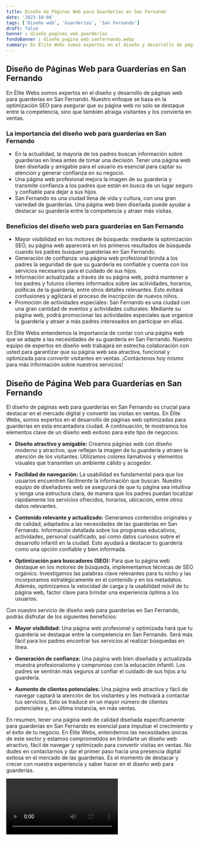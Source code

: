 ```yaml
---
title: Diseño de Páginas Web para Guarderías en San Fernando
date: '2023-10-04'
tags: ['Diseño web', 'Guarderías', 'San Fernando']
draft: false
banner : diseño_paginas_web_guarderías
fondoBanner : diseño_pagina_web_sanfernando.webp
summary: En Élite Webs somos expertos en el diseño y desarrollo de páginas web para guarderías en San Fernando. Nuestro enfoque se basa en la optimización SEO para asegurar que su página web no solo se destaque entre la competencia, sino que también atraiga visitantes y los convierta en ventas. 
---
```


## Diseño de Páginas Web para Guarderías en San Fernando

En Élite Webs somos expertos en el diseño y desarrollo de páginas web para guarderías en San Fernando. Nuestro enfoque se basa en la optimización SEO para asegurar que su página web no solo se destaque entre la competencia, sino que también atraiga visitantes y los convierta en ventas. 

### La importancia del diseño web para guarderías en San Fernando

- En la actualidad, la mayoría de los padres buscan información sobre guarderías en línea antes de tomar una decisión. Tener una página web bien diseñada y amigable para el usuario es esencial para captar su atención y generar confianza en su negocio.
- Una página web profesional mejora la imagen de su guardería y transmite confianza a los padres que están en busca de un lugar seguro y confiable para dejar a sus hijos.
- San Fernando es una ciudad llena de vida y cultura, con una gran variedad de guarderías. Una página web bien diseñada puede ayudar a destacar su guardería entre la competencia y atraer más visitas.

### Beneficios del diseño web para guarderías en San Fernando

- Mayor visibilidad en los motores de búsqueda: mediante la optimización SEO, su página web aparecerá en los primeros resultados de búsqueda cuando los padres busquen guarderías en San Fernando.
- Generación de confianza: una página web profesional brinda a los padres la seguridad de que su guardería es confiable y cuenta con los servicios necesarios para el cuidado de sus hijos.
- Información actualizada: a través de su página web, podrá mantener a los padres y futuros clientes informados sobre las actividades, horarios, políticas de la guardería, entre otros detalles relevantes. Esto evitará confusiones y agilizará el proceso de inscripción de nuevos niños.
- Promoción de actividades especiales: San Fernando es una ciudad con una gran cantidad de eventos y actividades culturales. Mediante su página web, podrá promocionar las actividades especiales que organice la guardería y atraer a más padres interesados en participar en ellas.

En Élite Webs entendemos la importancia de contar con una página web que se adapte a las necesidades de su guardería en San Fernando. Nuestro equipo de expertos en diseño web trabajará en estrecha colaboración con usted para garantizar que su página web sea atractiva, funcional y optimizada para convertir visitantes en ventas. ¡Contáctenos hoy mismo para más información sobre nuestros servicios!

<GifSeo />

<Cta />

## Diseño de Página Web para Guarderías en San Fernando

El diseño de páginas web para guarderías en San Fernando es crucial para destacar en el mercado digital y convertir las visitas en ventas. En Élite Webs, somos expertos en el desarrollo de páginas web optimizadas para guarderías en esta encantadora ciudad. A continuación, te mostramos los elementos clave de un diseño web exitoso para este tipo de negocios:

- **Diseño atractivo y amigable:** Creamos páginas web con diseño moderno y atractivo, que reflejan la imagen de tu guardería y atraen la atención de los visitantes. Utilizamos colores llamativos y elementos visuales que transmiten un ambiente cálido y acogedor.

- **Facilidad de navegación:** La usabilidad es fundamental para que los usuarios encuentren fácilmente la información que buscan. Nuestro equipo de diseñadores web se asegurará de que tu página sea intuitiva y tenga una estructura clara, de manera que los padres puedan localizar rápidamente los servicios ofrecidos, horarios, ubicación, entre otros datos relevantes.

- **Contenido relevante y actualizado:** Generamos contenidos originales y de calidad, adaptados a las necesidades de las guarderías en San Fernando. Información detallada sobre los programas educativos, actividades, personal cualificado, así como datos curiosos sobre el desarrollo infantil en la ciudad. Esto ayudará a destacar tu guardería como una opción confiable y bien informada.

- **Optimización para buscadores (SEO):** Para que tu página web destaque en los motores de búsqueda, implementamos técnicas de SEO orgánico. Investigamos las palabras clave relevantes para tu nicho y las incorporamos estratégicamente en el contenido y en los metadatos. Además, optimizamos la velocidad de carga y la usabilidad móvil de tu página web, factor clave para brindar una experiencia óptima a los usuarios.

Con nuestro servicio de diseño web para guarderías en San Fernando, podrás disfrutar de los siguientes beneficios:

- **Mayor visibilidad:** Una página web profesional y optimizada hará que tu guardería se destaque entre la competencia en San Fernando. Será más fácil para los padres encontrar tus servicios al realizar búsquedas en línea.

- **Generación de confianza:** Una página web bien diseñada y actualizada muestra profesionalismo y compromiso con la educación infantil. Los padres se sentirán más seguros al confiar el cuidado de sus hijos a tu guardería.

- **Aumento de clientes potenciales:** Una página web atractiva y fácil de navegar captará la atención de los visitantes y les motivará a contactar tus servicios. Esto se traduce en un mayor número de clientes potenciales y, en última instancia, en más ventas.

En resumen, tener una página web de calidad diseñada específicamente para guarderías en San Fernando es esencial para impulsar el crecimiento y el éxito de tu negocio. En Élite Webs, entendemos las necesidades únicas de este sector y estamos comprometidos en brindarte un diseño web atractivo, fácil de navegar y optimizado para convertir visitas en ventas. No dudes en contactarnos y dar el primer paso hacia una presencia digital exitosa en el mercado de las guarderías. Es el momento de destacar y crecer con nuestra experiencia y saber hacer en el diseño web para guarderías.

<Video />

<CtaBot job='Guarderías' city='San Fernando'/>

<Gmaps query='San Fernando+españa+maps' />
